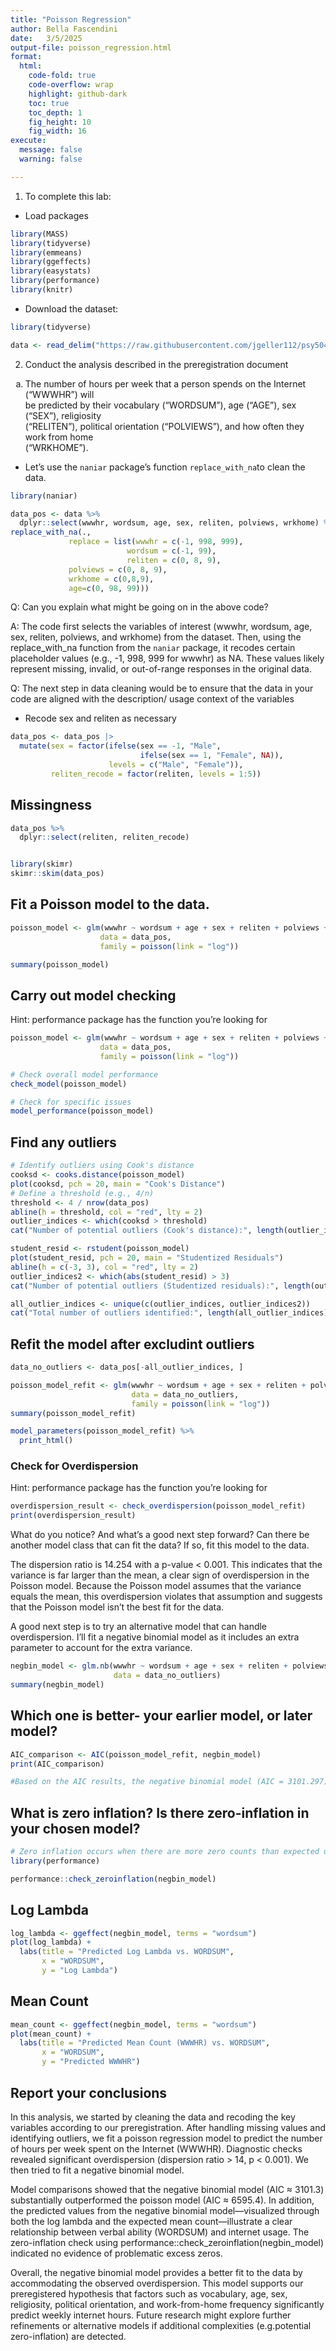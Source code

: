 ```yaml
---
title: "Poisson Regression"
author: Bella Fascendini
date:   3/5/2025
output-file: poisson_regression.html
format:
  html:
    code-fold: true
    code-overflow: wrap
    highlight: github-dark
    toc: true
    toc_depth: 1
    fig_height: 10
    fig_width: 16
execute:
  message: false
  warning: false

---
```


1.  To complete this lab:

-   Load packages

```r
library(MASS)
library(tidyverse)
library(emmeans)
library(ggeffects)
library(easystats)
library(performance)
library(knitr)
```

- Download the dataset:

```r

library(tidyverse)

data <- read_delim("https://raw.githubusercontent.com/jgeller112/psy504-advanced-stats/main/slides/Poisson/data/2010.csv")

```

2. Conduct the analysis described in the preregistration document

a.  The number of hours per week that a person spends on the Internet ("WWWHR") will\
    be predicted by their vocabulary ("WORDSUM"), age ("AGE"), sex ("SEX"), religiosity\
    ("RELITEN"), political orientation ("POLVIEWS"), and how often they work from home\
    ("WRKHOME").


- Let's use the `naniar` package's function `replace_with_na`to clean the data. 

```r
library(naniar)

data_pos <- data %>%
  dplyr::select(wwwhr, wordsum, age, sex, reliten, polviews, wrkhome) %>%
replace_with_na(.,
             replace = list(wwwhr = c(-1, 998, 999),
                          wordsum = c(-1, 99),
                          reliten = c(0, 8, 9), 
             polviews = c(0, 8, 9), 
             wrkhome = c(0,8,9), 
             age=c(0, 98, 99)))

```

Q: Can you explain what might be going on in the above code?

A: The code first selects the variables of interest (wwwhr, wordsum, age, sex, reliten, polviews, and wrkhome) from the dataset. Then, using the replace_with_na function from the `naniar` package, it recodes certain placeholder values (e.g., -1, 998, 999 for wwwhr) as NA. These values likely represent missing, invalid, or out-of-range responses in the original data.

Q: The next step in data cleaning would be to ensure that the data in your code are aligned with the description/ usage context of the variables

- Recode sex and reliten as necessary

```r

data_pos <- data_pos |> 
  mutate(sex = factor(ifelse(sex == -1, "Male", 
                             ifelse(sex == 1, "Female", NA)), 
                      levels = c("Male", "Female")),
         reliten_recode = factor(reliten, levels = 1:5))

```
## Missingness
```r
data_pos %>%
  dplyr::select(reliten, reliten_recode)


library(skimr)
skimr::skim(data_pos)

```
## Fit a Poisson model to the data.

```r
poisson_model <- glm(wwwhr ~ wordsum + age + sex + reliten + polviews + wrkhome,
                    data = data_pos,
                    family = poisson(link = "log"))

summary(poisson_model)

```
## Carry out model checking

Hint: performance package has the function you're looking for

```r
poisson_model <- glm(wwwhr ~ wordsum + age + sex + reliten + polviews + wrkhome,
                    data = data_pos,
                    family = poisson(link = "log"))

# Check overall model performance
check_model(poisson_model)

# Check for specific issues
model_performance(poisson_model)

```

## Find any outliers

```r

# Identify outliers using Cook's distance
cooksd <- cooks.distance(poisson_model)
plot(cooksd, pch = 20, main = "Cook's Distance")
# Define a threshold (e.g., 4/n)
threshold <- 4 / nrow(data_pos)
abline(h = threshold, col = "red", lty = 2)
outlier_indices <- which(cooksd > threshold)
cat("Number of potential outliers (Cook's distance):", length(outlier_indices), "\n")

student_resid <- rstudent(poisson_model)
plot(student_resid, pch = 20, main = "Studentized Residuals")
abline(h = c(-3, 3), col = "red", lty = 2)
outlier_indices2 <- which(abs(student_resid) > 3)
cat("Number of potential outliers (Studentized residuals):", length(outlier_indices2), "\n")

all_outlier_indices <- unique(c(outlier_indices, outlier_indices2))
cat("Total number of outliers identified:", length(all_outlier_indices), "\n")
```

## Refit the model after excludint outliers

```r
data_no_outliers <- data_pos[-all_outlier_indices, ]

poisson_model_refit <- glm(wwwhr ~ wordsum + age + sex + reliten + polviews + wrkhome,
                           data = data_no_outliers,
                           family = poisson(link = "log"))
summary(poisson_model_refit)

model_parameters(poisson_model_refit) %>%
  print_html()

```


### Check for Overdispersion 

Hint: performance package has the function you're looking for
```r

overdispersion_result <- check_overdispersion(poisson_model_refit)
print(overdispersion_result)

```

What do you notice?
And what's a good next step forward?
Can there be another model class that can fit the data? If so, fit this model to the data. 

The dispersion ratio is 14.254 with a p-value < 0.001. This indicates that the variance is far larger than the mean, a clear sign of overdispersion in the Poisson model. Because the Poisson model assumes that the variance equals the mean, this overdispersion violates that assumption and suggests that the Poisson model isn’t the best fit for the data.

A good next step is to try an alternative model that can handle overdispersion. I'll fit a negative binomial model as it includes an extra parameter to account for the extra variance.

```r

negbin_model <- glm.nb(wwwhr ~ wordsum + age + sex + reliten + polviews + wrkhome,
                       data = data_no_outliers)
summary(negbin_model)


```

## Which one is better- your earlier model, or later model?

```r

AIC_comparison <- AIC(poisson_model_refit, negbin_model)
print(AIC_comparison)

#Based on the AIC results, the negative binomial model (AIC = 3101.297) is the better fit compared to the poisson model (AIC = 6595.358).
```

## What is zero inflation? Is there zero-inflation in your chosen model?
```r
# Zero inflation occurs when there are more zero counts than expected under the assumed distribution.
library(performance)

performance::check_zeroinflation(negbin_model)

```

::: panel-tabset
## Log Lambda

```r
log_lambda <- ggeffect(negbin_model, terms = "wordsum")
plot(log_lambda) +
  labs(title = "Predicted Log Lambda vs. WORDSUM",
       x = "WORDSUM",
       y = "Log Lambda")


```

## Mean Count

```r
mean_count <- ggeffect(negbin_model, terms = "wordsum")
plot(mean_count) +
  labs(title = "Predicted Mean Count (WWWHR) vs. WORDSUM",
       x = "WORDSUM",
       y = "Predicted WWWHR")
```
:::

## Report your conclusions

In this analysis, we started by cleaning the data and recoding the key variables according to our preregistration. After handling missing values and identifying outliers, we fit a poisson regression model to predict the number of hours per week spent on the Internet (WWWHR). Diagnostic checks revealed significant overdispersion (dispersion ratio > 14, p < 0.001). We then tried to fit a negative binomial model.

Model comparisons showed that the negative binomial model (AIC ≈ 3101.3) substantially outperformed the poisson model (AIC ≈ 6595.4). In addition, the predicted values from the negative binomial model—visualized through both the log lambda and the expected mean count—illustrate a clear relationship between verbal ability (WORDSUM) and internet usage. The zero-inflation check using performance::check_zeroinflation(negbin_model) indicated no evidence of problematic excess zeros.

Overall, the negative binomial model provides a better fit to the data by accommodating the observed overdispersion. This model supports our preregistered hypothesis that factors such as vocabulary, age, sex, religiosity, political orientation, and work-from-home frequency significantly predict weekly internet hours. Future research might explore further refinements or alternative models if additional complexities (e.g.potential zero-inflation) are detected.
